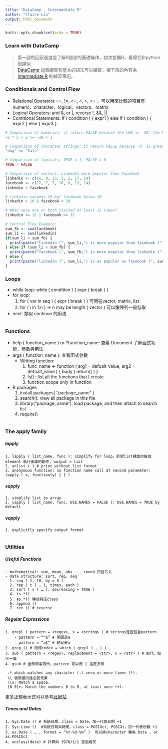 ```yaml
---
title: "DataCamp - Intermediate R"
author: "Claire Liu"
output: html_document
---
```


```r
knitr::opts_chunk$set(echo = TRUE)
```

### Learn with DataCamp

> 第一週的回家進度是了解R語言的基礎操作，初次接觸R，覺得它和python很類似    
> [DataCamp](https://www.datacamp.com/home) 這個網頁有基本的語法可以練習，接下來的內容為 [Intermediate R](https://www.datacamp.com/courses/intermediate-r) 的練習筆記。

### Conditionals and Control Flow

  * Relational Operators ==, !=, <=, <, >, >= ，可以用來比較的項目有 numeric、character、logical、vectors、matrix
  * Logical Operators: and &, or |, reverse !, &&, ||
  * Contitional Statements: if ( condition ) { expr1 } else if ( condition ) { expr2 } else { expr3 }
  
```r
# Comparison of numerics: it return FALSE because the LHS is -28, the RHS is -9
-6 * 5 + 2 >= -10 + 1

# Comparison of character strings: it return FALSE because 'd' is greater than 'C' in ASCII
"dog" <= "Cats"

# Comparison of logicals: TRUE = 1, FALSE = 0
TRUE > FALSE

# Comparison of vectors: LinkedIn more popular than Facebook
linkedin <- c(16, 9, 13, 5, 2, 17, 14)
facebook <- c(17, 7, 5, 16, 8, 13, 14)
linkedin > facebook

# linkedin exceeds 10 but facebook below 10
linkedin > 10 & facebook < 10

# When were one or both visited at least 12 times?
linkedin >= 12 | facebook >= 12

# Control Flow Example: 
sum_fb <- sum(facebook)
sum_li <- sum(linkedin)
if(sum_li > sum_fb) {
  print(paste("linkedin (", sum_li,") is more popular than facebook (", sum_fb, ")."))
} else if (sum_li < sum_fb) {
  print(paste("facebook (", sum_fb,") is more popular than linkedin (", sum_li, ")."))
} else {
  print(paste("linkedin (", sum_li,") is as popular as facebook (", sum_fb, ")."))
}
```


### Loops
  * while loop: while ( condition ) { expr ( break ) }
  * for loop: 
    1. for ( var in seq ) { expr  ( break ) } 可用在vector, matrix, list
	  2. for ( i in 1:n ) -> n may be length ( vector ) 可以像陣列一般存取
  * next: 類似 continue 的用法
  
```r

```

### Functions

  * help ( function_name ) or ?function_name: 查看 Document 了解函式功能、參數與用法
  * args ( function_name ): 查看函式參數
	* Writing function:
		1. func_name <- function ( arg1 = defualt_value, arg2 = defualt_value ) { body  ( return() ) }
		2. ls() : list all the functions that I create
		3. function scope only in function     
     
  * R packages
    1. install.packages( “package_name” )
    2. search(): view all package in this file
    3. library(“package_name”): load package, and then attach to search list
    4. require()

```r

```

### The apply family
#####   lapply
    1. lapply ( list_name, func ): simplify for loop，針對list裡面的每個 element 執行後面的動作, output = list
    2. unlist ( ) # print without list format
    3. anonymous function: no function name call at second parameter: lapply ( x, function(y) { } )    

#####  sapply 
    1. simplify list to array
    2. sapply ( list_name, func, USE.NAMES = FALSE ): USE.NAMES = TRUE by default

#####  vapply
    1. explicitly specify output format  
    
```r

```

### Utilities
#####   Useful Functions
    - mathematical: sum, mean, abs ... round 四捨五入
    - data structure: sort, rep, seq
      1. seq ( 1, 10, by = 3 )
      2. rep ( c ( … ), times, each )
      3. sort ( c ( … ), decreasing = TRUE )
      4. is.*()
      5. as.*() 轉成特定class
      6. append () 
      7. rev () # reverse     

#####   Regular Expressions
    1. grepl ( pattern = <regex>, x = <string> ) # strings是否包含pattern   
        - pattern = “^a” # 開頭是a
        - pattern = “a$” # 結尾是a    
    2. grep () # 回傳index = which ( grepl ( … ) )
    3. sub ( pattern = <regex>, replacement = <str>, x = <str> ) # 取代，取代一個
    4. gsub # 全部都會取代，pattern 可以用 | 指定多個

	 .* which matches any character (.) zero or more times (*).
	 \\ 後面接的是必要元素
	 \\s: Match a space. 
	 [0-9]+: Match the numbers 0 to 9, at least once (+).

  更多正規表示式可以參考[此網站](https://blog.yjtseng.info/post/regexpr/)

#####   Times and Dates
    1. Sys.Date () # 系統日期，class = Date，加一代表日期 +1
    2. Sys.time () 	#系統日期與時間，class = POSIXct, POSIXt，加一代表秒數 +1
    3. as.Date ( … , format = “%Y-%d-%m” )  可以將character 轉為 Date , or as.POSIXct
    4. unclass(date) # 計算與 1970/1/1 差距幾天
